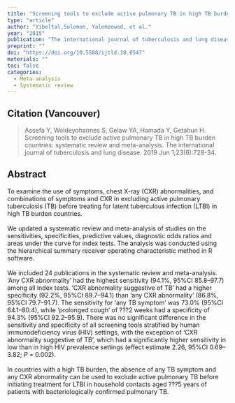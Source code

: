 ```yaml
---
title: "Screening tools to exclude active pulmonary TB in high TB burden countries: systematic review and meta-analysis."
type: "article"
author: "Yibeltal,Solomon, Yalemzewod, et al."
year: "2019"
publication: "The international journal of tuberculosis and lung disease"
preprint: ""
doi: "https://doi.org/10.5588/ijtld.18.0547"
materials: ""
toc: false
categories:
  - Meta-analysis
  - Systematic review
---
```


## Citation (Vancouver)

> Assefa Y, Woldeyohannes S, Gelaw YA, Hamada Y, Getahun H. Screening tools to exclude active pulmonary TB in high TB burden countries: systematic review and meta-analysis. The international journal of tuberculosis and lung disease. 2019 Jun 1;23(6):728-34.

## Abstract

To examine the use of symptoms, chest X-ray (CXR) abnormalities, and combinations of symptoms and CXR in excluding active pulmonary tuberculosis (TB) before treating for latent tuberculous infection (LTBI) in high TB burden countries.\
\
We updated a systematic review and meta-analysis of studies on the sensitivities, specificities, predictive values, diagnostic odds ratios and areas under the curve for index tests. The analysis was conducted using the hierarchical summary receiver operating characteristic method in R software.\
\
We included 24 publications in the systematic review and meta-analysis. 'Any CXR abnormality' had the highest sensitivity (94.1%, 95%CI 85.8--97.7) among all index tests. 'CXR abnormality suggestive of TB' had a higher specificity (92.2%, 95%CI 89.7--94.1) than 'any CXR abnormality' (86.8%, 95%CI 79.7--91.7). The sensitivity for 'any TB symptom' was 73.0% (95%CI 64.1--80.4), while 'prolonged cough' of ???2 weeks had a specificity of 94.3% (95%CI 92.2--95.9). There was no significant difference in the sensitivity and specificity of all screening tools stratified by human immunodeficiency virus (HIV) settings, with the exception of 'CXR abnormality suggestive of TB', which had a significantly higher sensitivity in low than in high HIV prevalence settings (effect estimate 2.26, 95%CI 0.69--3.82; *P =* 0.002).\
\
In countries with a high TB burden, the absence of any TB symptom and any CXR abnormality can be used to exclude active pulmonary TB before initiating treatment for LTBI in household contacts aged ???5 years of patients with bacteriologically confirmed pulmonary TB.
